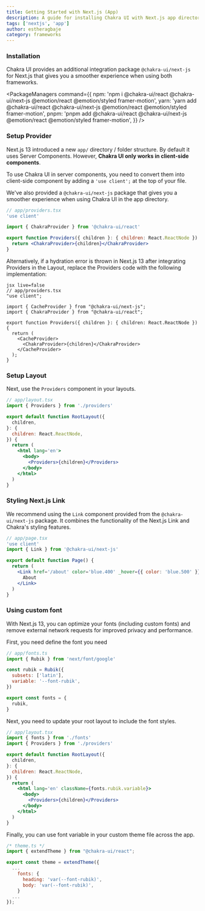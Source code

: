 ```yaml
---
title: Getting Started with Next.js (App)
description: A guide for installing Chakra UI with Next.js app directory
tags: ['nextjs', 'app']
author: estheragbaje
category: frameworks
---
```


### Installation

Chakra UI provides an additional integration package `@chakra-ui/next-js` for
Next.js that gives you a smoother experience when using both frameworks.

<PackageManagers
  command={{
    npm: 'npm i @chakra-ui/react @chakra-ui/next-js @emotion/react @emotion/styled framer-motion',
    yarn: 'yarn add @chakra-ui/react @chakra-ui/next-js @emotion/react @emotion/styled framer-motion',
    pnpm: 'pnpm add @chakra-ui/react @chakra-ui/next-js @emotion/react @emotion/styled framer-motion',
  }}
/>

### Setup Provider

Next.js 13 introduced a new `app/` directory / folder structure. By default it
uses Server Components. However, **Chakra UI only works in client-side
components**.

To use Chakra UI in server components, you need to convert them into client-side
component by adding a `'use client';` at the top of your file.

We've also provided a `@chakra-ui/next-js` package that gives you a smoother
experience when using Chakra UI in the app directory.

```jsx live=false
// app/providers.tsx
'use client'

import { ChakraProvider } from '@chakra-ui/react'

export function Providers({ children }: { children: React.ReactNode }) {
  return <ChakraProvider>{children}</ChakraProvider>
}
```

Alternatively, if a hydration error is thrown in Next.js 13 after integrating Providers in the Layout, replace the Providers code with the following implementation:

```
jsx live=false
// app/providers.tsx
"use client";

import { CacheProvider } from "@chakra-ui/next-js";
import { ChakraProvider } from "@chakra-ui/react";

export function Providers({ children }: { children: React.ReactNode }) {
  return (
    <CacheProvider>
      <ChakraProvider>{children}</ChakraProvider>
    </CacheProvider>
  );
}
```

### Setup Layout

Next, use the `Providers` component in your layouts.

```jsx live=false
// app/layout.tsx
import { Providers } from './providers'

export default function RootLayout({
  children,
}: {
  children: React.ReactNode,
}) {
  return (
    <html lang='en'>
      <body>
        <Providers>{children}</Providers>
      </body>
    </html>
  )
}
```

### Styling Next.js Link

We recommend using the `Link` component provided from the `@chakra-ui/next-js`
package. It combines the functionality of the Next.js Link and Chakra's styling
features.

```jsx live=false
// app/page.tsx
'use client'
import { Link } from '@chakra-ui/next-js'

export default function Page() {
  return (
    <Link href='/about' color='blue.400' _hover={{ color: 'blue.500' }}>
      About
    </Link>
  )
}
```

### Using custom font

With Next.js 13, you can optimize your fonts (including custom fonts) and remove
external network requests for improved privacy and performance.

First, you need define the font you need

```jsx live=false
// app/fonts.ts
import { Rubik } from 'next/font/google'

const rubik = Rubik({
  subsets: ['latin'],
  variable: '--font-rubik',
})

export const fonts = {
  rubik,
}
```

Next, you need to update your root layout to include the font styles.

```jsx live=false
// app/layout.tsx
import { fonts } from './fonts'
import { Providers } from './providers'

export default function RootLayout({
  children,
}: {
  children: React.ReactNode,
}) {
  return (
    <html lang='en' className={fonts.rubik.variable}>
      <body>
        <Providers>{children}</Providers>
      </body>
    </html>
  )
}
```

Finally, you can use font variable in your custom theme file across the app.

```jsx live=false
/* theme.ts */
import { extendTheme } from "@chakra-ui/react";

export const theme = extendTheme({
  ...
    fonts: {
      heading: 'var(--font-rubik)',
      body: 'var(--font-rubik)',
    }
  ...
});
```
